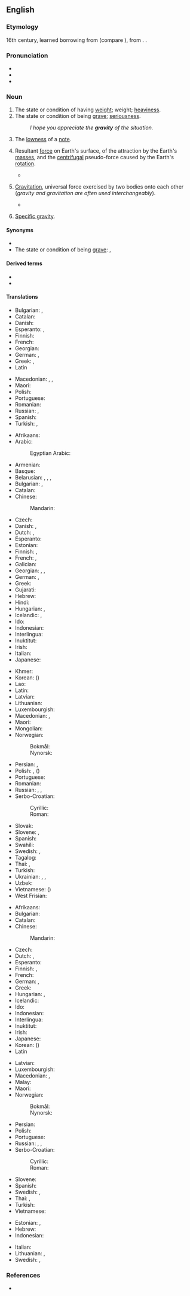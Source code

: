 ==English==
{{wikipedia}}

===Etymology===
{{PIE root|en|gʷreh₂}}
16th century, learned borrowing from {{lbor|en|la|gravitās|t=weight|notext=1}} (compare {{cog|fr|gravité}}), from {{m|la|gravis|t=heavy}}. {{doublet|en|gravitas}}.

===Pronunciation===
* {{IPA|en|/ˈɡɹævɪti/}}
* {{audio|en|en-us-gravity.ogg|Audio (US)}}
* {{hyphenation|en|grav|i|ty}}

===Noun===
{{en-noun|~|gravities}}

# The state or condition of having [[weight]]; weight; [[heaviness]].
# The state or condition of being [[grave]]; [[seriousness]].
#: ''I hope you appreciate the '''gravity''' of the situation.''
# {{lb|en|music}} The [[low]]ness of a [[note]].
# {{lb|en|physics}} Resultant [[force]] on Earth's surface, of the attraction by the Earth's [[mass]]es, and the [[centrifugal]] pseudo-force caused by the Earth's [[rotation]].
#* {{quote-journal|en|date=2013-06-07|author=David Simpson
|volume=188|issue=26|page=36|magazine={{w|The Guardian Weekly}}
|title=[http://www.guardian.co.uk/books/2013/may/18/falling-upwards-richard-holmes-review Fantasy of navigation]
|passage=It is tempting to speculate about the incentives or compulsions that might explain why anyone would take to the skies in [the] basket [of a balloon]: perhaps out of a desire to escape the '''gravity''' of this world or to get a preview of the next;&nbsp;[&hellip;].}}
# {{lb|en|in casual discussion, also}} [[gravitation|Gravitation]], universal force exercised by two bodies onto each other (''gravity and gravitation are often used interchangeably'').
#* {{quote-journal|en|date=2012-01|author=Michael Riordan|volume=100|issue=1|page=86
|magazine={{w|American Scientist}}
|title=[http://www.americanscientist.org/bookshelf/pub/tackling-infinity Tackling Infinity]
|passage=Some of the most beautiful and thus appealing physical theories, including quantum electrodynamics and quantum '''gravity''', have been dogged for decades by infinities that erupt when theorists try to prod their calculations into new domains. Getting rid of these nagging infinities has probably occupied far more effort than was spent in originating the theories.}}
# {{lb|en|physics}} [[specific gravity|Specific gravity]].

====Synonyms====
* {{l|en|weightfulness}}
* The state or condition of being [[grave]]: {{l|en|graveness}}, {{l|en|seriousness}}

====Derived terms====
* {{l|en|centre of gravity}}
* {{l|en|gravity-assist}}

====Translations====
{{trans-top|graveness, the condition or state of being grave}}
* Bulgarian: {{t+|bg|серио́зност|f}}, {{t+|bg|ва́жност|f}}
* Catalan: {{t+|ca|gravetat|f}}
* Danish: {{t|da|alvorlighed}}
* Esperanto: {{t|eo|graveco}}, {{t|eo|seriozeco}}
* Finnish: {{t+|fi|vakavuus}}
* French: {{t+|fr|gravité|f}}
* Georgian: {{t|ka|სერიოზულობა}}
* German: {{t|de|Bedenklichkeit|f}}, {{t+|de|Ernst|m}}
* Greek: {{t+|el|σοβαρότητα|f}}, {{t+|el|δριμύτητα|f}}
* Latin {{t|la|gravitās|f}}
{{trans-mid}}
* Macedonian: {{t|mk|сериозност|f}}, {{t|mk|тежина|f}}, {{t|mk|важност|f}}
* Maori: {{t|mi|hōhonutanga }}
* Polish: {{t+|pl|powaga|f}}
* Portuguese: {{t+|pt|gravidade|f}}
* Romanian: {{t+|ro|gravitate|f}}
* Russian: {{t+|ru|серьёзность}}, {{t+|ru|ва́жность}}
* Spanish: {{t+|es|gravedad|f}}
* Turkish: {{t+|tr|ağırbaşlılık}}, {{t+|tr|ciddiyet}}
{{trans-bottom}}

{{trans-top|resultant force on Earth's surface}}
* Afrikaans: {{t+|af|swaartekrag }}
* Arabic: {{t|ar|جَاذِبِيَّة|f}}
*: Egyptian Arabic: {{t|arz|جاذبية|f|tr=gazebeya}}
* Armenian: {{t+|hy|ձգողականություն}}
* Basque: {{t+|eu|grabitazio}}
* Belarusian: {{t|be|прыцяга́нне|n}}, {{t|be|прыцягне́нне|n}}, {{t|be|прыцяжэ́нне|n}}, {{t|be|гравіта́цыя|f}}
* Bulgarian: {{t|bg|притегляне|n|alt=притегляне (земно)}}, {{t|bg|гравита́ция|f}}
* Catalan: {{t+|ca|gravetat|f}}
* Chinese:
*: Mandarin: {{t+|cmn|重力|tr=zhònglì}}
* Czech: {{t+|cs|gravitace|f}}
* Danish: {{t|da|gravitation|c}}, {{t|da|tyngdekraft|c}}
* Dutch: {{t+|nl|zwaartekracht|f}}, {{t+|nl|gravitatie|f}}
* Esperanto: {{t|eo|gravito}}
* Estonian: {{t|et|gravitatsioon}}
* Finnish: {{t+|fi|painovoima}}, {{t+|fi|gravitaatio}}
* French: {{t+|fr|gravité|f}}, {{t+|fr|pesanteur|m}}
* Galician: {{t+|gl|gravidade|f}}
* Georgian: {{t|ka|გრავიტაცია}}, {{t|ka|მიზიდულობის ძალა}}, {{t|ka|მიზიდულობა}}
* German: {{t|de|Erdanziehung|f}}, {{t+|de|Gravitation|f}}
* Greek: {{t+|el|βαρύτητα|f}}
* Gujarati: {{t|gu|ગુરુત્વાકર્ષણ}}
* Hebrew: {{t+|he|כְּבִידָה}}
* Hindi: {{t+|hi|गुरुत्वाकर्षण|m}}
* Hungarian: {{t+|hu|nehézségi erő}}, {{t+|hu|gravitáció}}
* Icelandic: {{t+|is|þyngdarafl}}, {{t+|is|aðdráttarafl}}
* Ido: {{t+|io|gravito}}
* Indonesian: {{t+|id|gaya tarik bumi}}
* Interlingua: {{t|ia|gravitate}}
* Inuktitut: {{t|iu|ᐅᖁᒪᐃᓐᓂᖃᖅᑎᑦᑎᔪᖅ}}
* Irish: {{t+|ga|imtharraingt|f}}
* Italian: {{t+|it|gravità|f}}
* Japanese: {{t+|ja|重力|tr=じゅうりょく, jūryoku}}
{{trans-mid}}
* Khmer: {{t-needed|km}}
* Korean: {{t+|ko|중력}} ({{t+|ko|重力}})
* Lao: {{t-needed|lo}}
* Latin: {{t|la|gravitās|f}}
* Latvian: {{t|lv|gravitācija|f}}
* Lithuanian: {{t|lt|gravitacija|f}}
* Luxembourgish: {{t|lb|Gravitatioun|f}}
* Macedonian: {{t|mk|тежа|f|alt=тежа (земјина)}}, {{t|mk|гравитација|f}}
* Maori: {{t|mi|tōāpapa}}
* Mongolian: {{t+|mn|гравитаци}}
* Norwegian:
*: Bokmål: {{t|nb|tyngdekraft|m|f}}
*: Nynorsk: {{t|nn|tyngdekraft|f}}
* Persian: {{t+|fa|جاذبه|tr=jâzebe}}, {{t+|fa|گرانش|tr=gerâneš}}
* Polish: {{t|pl|ciążenie|n}}, {{t+|pl|przyciąganie|n}} ({{l|pl|ziemski|ziemskie}})
* Portuguese: {{t+|pt|gravidade|f}}
* Romanian: {{t+|ro|greutate|f}}
* Russian: {{t+|ru|притяже́ние|n|alt=(земное) притяже́ние}}, {{t+|ru|тяготе́ние|n}}, {{t+|ru|гравита́ция}}
* Serbo-Croatian:
*: Cyrillic: {{t|sh|гравита́ција|f}}
*: Roman: {{t+|sh|gravitácija|f}}
* Slovak: {{t|sk|gravitácia|f}}
* Slovene: {{t+|sl|težnost|f}}, {{t|sl|gravitácija|f}}
* Spanish: {{t+|es|gravedad|f}}
* Swahili: {{t|sw|graviti}}
* Swedish: {{t+|sv|gravitation|c}}, {{t+|sv|tyngdkraft|c}}
* Tagalog: {{t|tl|hilabigat}}
* Thai: {{t|th|แรงโน้มถ่วง}}, {{t|th|แรงดึงดูด}}
* Turkish: {{t+|tr|kütle çekimi}}
* Ukrainian: {{t|uk|притяга́ння|n}}, {{t|uk|тяжі́ння|n}}, {{t|uk|гравіта́ція|f}}
* Uzbek: {{t+|uz|gravitatsiya}}
* Vietnamese: {{t+|vi|trọng lực}} ({{t|vi|重力}})
* West Frisian: {{t|fy|swiertekrêft}}
{{trans-bottom}}

{{trans-top|gravitation, gravity force on two mass bodies}}
* Afrikaans: {{t+|af|swaartekrag}}
* Bulgarian: {{t|bg|гравита́ция|f}}
* Catalan: {{t+|ca|gravetat|f}}
* Chinese:
*: Mandarin: {{t+|cmn|引力|tr=yǐnlì}}
* Czech: {{t+|cs|gravitace|f}}
* Dutch: {{t+|nl|zwaartekracht|f}}, {{t+|nl|gravitatie|f}}
* Esperanto: {{t|eo|gravito}}
* Finnish: {{t+|fi|painovoima}}, {{t+|fi|gravitaatio}}
* French: {{t+|fr|gravité|f}}
* German: {{t+|de|Schwerkraft|f}}, {{t+|de|Gravitation|f}}
* Greek: {{t+|el|βαρύτητα|f}}
* Hungarian: {{t+|hu|gravitáció}}, {{t+|hu|tömegvonzás}}
* Icelandic: {{t+|is|aðdráttarafl}}
* Ido: {{t+|io|gravitado}}
* Indonesian: {{t+|id|gravitasi}}
* Interlingua: {{t|ia|gravitation}}
* Inuktitut: {{t|iu|ᐅᖁᒪᐃᓐᓂᖃᖅᑎᑦᑎᔪᖅ}}
* Irish: {{t+|ga|imtharraingt|f}}
* Japanese: {{t+|ja|引力|tr=いんりょく, inryoku}}
* Korean: {{t+|ko|인력}} ({{t+|ko|引力}})
* Latin {{t|la|gravitās|f}}
{{trans-mid}}
* Latvian: {{t|lv|gravitācija|f}}
* Luxembourgish: {{t|lb|Gravitatioun|f}}
* Macedonian: {{t|mk|тежа|f}}, {{t|mk|гравитација|f}}
* Malay: {{t|ms|graviti}}
* Maori: {{t|mi|tōāpapa}}
* Norwegian:
*: Bokmål: {{t|nb|tyngdekraft|m|f}}
*: Nynorsk: {{t|nn|tyngdekraft|f}}
* Persian: {{t+|fa|گرانش|tr=gerâneš}}
* Polish: {{t+|pl|grawitacja|f}}
* Portuguese: {{t+|pt|gravitação|f}}
* Russian: {{t+|ru|тяготе́ние|n}}, {{t+|ru|гравита́ция}}, {{t+|ru|притяже́ние|n}}
* Serbo-Croatian:
*: Cyrillic: {{t|sh|гравита́ција|f}}
*: Roman: {{t+|sh|gravitácija|f}}
* Slovene: {{t|sl|gravitácija|f}}
* Spanish: {{t+|es|gravedad|f}}
* Swedish: {{t+|sv|gravitation|c}}, {{t+|sv| tyngdkraft|c}}
* Thai: {{t|th|ความโน้มถ่วง}}, {{t|th|แรงดึงดูด}}
* Turkish: {{t+|tr|kütle çekimi}}
* Vietnamese: {{t|vi|lực hấp dẫn}}
{{trans-bottom}}

{{checktrans-top}}
* Estonian: {{t-check|et|raskusjõud}}, {{t-check|et|gravitatsioon}}
* Hebrew: {{t-check|he|משיכה|f|tr=meshiĥa}}
* Indonesian: {{t-check|id|[[gravitasi]] [[bumi]]}}
{{trans-mid}}
* Italian: {{t+check|it|gravità|f}}
* Lithuanian: {{t-check|lt|trauka|f}}, {{t-check|lt|gravitacija|f}}
* Swedish: {{t-check|sv|[[tyngd]] 'en'}}, {{t-check|sv|[[gravitation]] 'en'}}
{{trans-bottom}}

===References===
* {{R:OED2}}
{{projectlink|1911|Gravitation}}